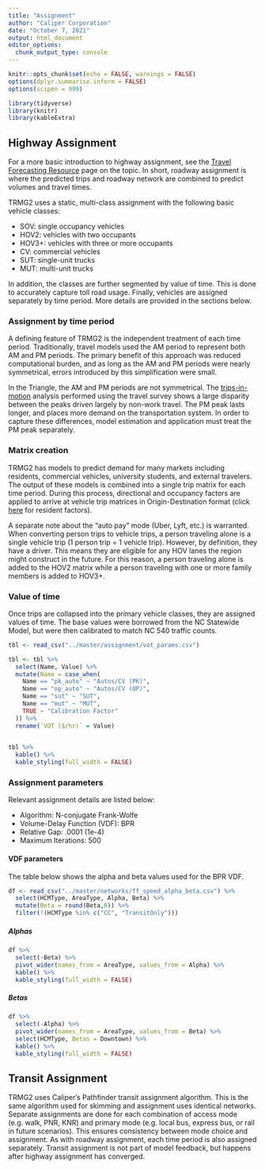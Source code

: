 ```yaml
---
title: "Assignment"
author: "Caliper Corporation"
date: "October 7, 2021"
output: html_document
editor_options: 
  chunk_output_type: console
---
```


```r
knitr::opts_chunk$set(echo = FALSE, warnings = FALSE)
options(dplyr.summarise.inform = FALSE)
options(scipen = 999)

library(tidyverse)
library(knitr)
library(kableExtra)
```

## Highway Assignment

For a more basic introduction to highway assignment, see the [Travel Forecasting
Resource](https://tfresource.org/topics/Network_assignment.html) page on the
topic. In short, roadway assignment is where the predicted trips and roadway
network are combined to predict volumes and travel times.

TRMG2 uses a static, multi-class assignment with the following basic vehicle classes:

- SOV: single occupancy vehicles
- HOV2: vehicles with two occupants
- HOV3+: vehicles with three or more occupants
- CV: commercial vehicles
- SUT: single-unit trucks
- MUT: multi-unit trucks

In addition, the classes are further segmented by value of time. This is done
to accurately capture toll road usage. Finally, vehicles are assigned separately
by time period. More details are provided in the sections below.

### Assignment by time period

A defining feature of TRMG2 is the independent treatment of each time period.
Traditionally, travel models used the AM period to represent both AM and PM
periods. The primary benefit of this approach was reduced computational burden,
and as long as the AM and PM periods were nearly symmetrical, errors introduced
by this simplification were small.

In the Triangle, the AM and PM periods are not symmetrical. The
[trips-in-motion](time_of_day.html) analysis performed using the travel survey
shows a large disparity between the peaks driven largely by non-work travel. The
PM peak lasts longer, and places more demand on the transportation system. In 
order to capture these differences, model estimation and application must treat
the PM peak separately.

### Matrix creation

TRMG2 has models to predict demand for many markets including residents,
commercial vehicles, university students, and external travelers. The
output of these models is combined into a single trip matrix for each time
period. During this process, directional and occupancy factors are applied to
arrive at vehicle trip matrices in Origin-Destination format (click
[here](time_of_day.html#Directionality_factors) for resident factors).

A separate note about the "auto pay" mode (Uber, Lyft, etc.) is warranted. When
converting person trips to vehicle trips, a person traveling alone is a single
vehicle trip (1 person trip = 1 vehicle trip). However, by definition, they have
a driver. This means they are eligible for any HOV lanes the region might
construct in the future. For this reason, a person traveling alone is added to
the HOV2 matrix while a person traveling with one or more family members is
added to HOV3+.

### Value of time

Once trips are collapsed into the primary vehicle classes, they are assigned
values of time. The base values were borrowed from the NC Statewide Model, but
were then calibrated to match NC 540 traffic counts.

```r
tbl <- read_csv("../master/assignment/vot_params.csv")
```

```r
tbl <- tbl %>%
  select(Name, Value) %>%
  mutate(Name = case_when(
    Name == "pk_auto" ~ "Autos/CV (PK)",
    Name == "op_auto" ~ "Autos/CV (OP)",
    Name == "sut" ~ "SUT",
    Name == "mut" ~ "MUT",
    TRUE ~ "Calibration Factor"
  )) %>%
  rename(`VOT ($/hr)` = Value)
  

tbl %>%
  kable() %>%
  kable_styling(full_width = FALSE)
```

### Assignment parameters

Relevant assignment details are listed below:

- Algorithm: N-conjugate Frank-Wolfe
- Volume-Delay Function (VDF): BPR
- Relative Gap: .0001 (1e-4)
- Maximum Iterations: 500

#### VDF parameters {.tabset}

The table below shows the alpha and beta values used for the BPR VDF.


```r
df <- read_csv("../master/networks/ff_speed_alpha_beta.csv") %>%
  select(HCMType, AreaType, Alpha, Beta) %>%
  mutate(Beta = round(Beta,0)) %>%
  filter(!(HCMType %in% c("CC", "TransitOnly")))
```

##### Alphas

```r
df %>%
  select(-Beta) %>%
  pivot_wider(names_from = AreaType, values_from = Alpha) %>%
  kable() %>%
  kable_styling(full_width = FALSE)
```

##### Betas

```r
df %>%
  select(-Alpha) %>%
  pivot_wider(names_from = AreaType, values_from = Beta) %>%
  select(HCMType, Betas = Downtown) %>%
  kable() %>%
  kable_styling(full_width = FALSE)
```

## Transit Assignment

TRMG2 uses Caliper's Pathfinder transit assignment algorithm. This is the same
algorithm used for skimming and assignment uses identical networks. Separate
assignments are done for each combination of access mode (e.g. walk, PNR, KNR)
and primary mode (e.g. local bus, express bus, or rail in future scenarios).
This ensures consistency between mode choice and assignment. As with roadway
assignment, each time period is also assigned separately. Transit assignment is
not part of model feedback, but happens after highway assignment has converged.